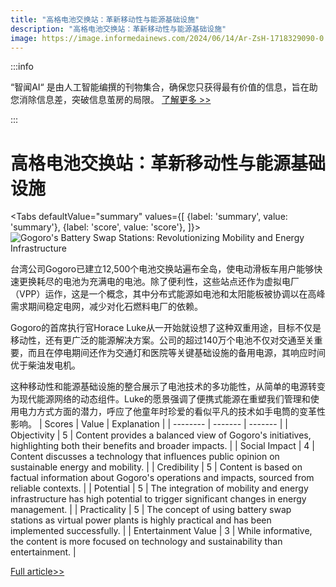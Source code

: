 ```yaml
---
title: "高格电池交换站：革新移动性与能源基础设施"
description: "高格电池交换站：革新移动性与能源基础设施"
image: https://image.informedainews.com/2024/06/14/Ar-ZsH-1718329090-0.jpg
---
```



:::info

“智闻AI“ 是由人工智能编撰的刊物集合，确保您只获得最有价值的信息，旨在助您消除信息差，突破信息茧房的局限。  [了解更多 >>](/)

:::

# 高格电池交换站：革新移动性与能源基础设施


<Tabs
	defaultValue="summary"
	values={[
	{label: 'summary', value: 'summary'},
	{label: 'score', value: 'score'},
]}>
<TabItem value="summary">
<img
  src="https://image.informedainews.com/2024/06/14/Ar-ZsH-1718329090-0.jpg"
  alt="Gogoro's Battery Swap Stations: Revolutionizing Mobility and Energy Infrastructure"
/>



台湾公司Gogoro已建立12,500个电池交换站遍布全岛，使电动滑板车用户能够快速更换耗尽的电池为充满电的电池。除了便利性，这些站点还作为虚拟电厂（VPP）运作，这是一个概念，其中分布式能源如电池和太阳能板被协调以在高峰需求期间稳定电网，减少对化石燃料电厂的依赖。

Gogoro的首席执行官Horace Luke从一开始就设想了这种双重用途，目标不仅是移动性，还有更广泛的能源解决方案。公司的超过140万个电池不仅对交通至关重要，而且在停电期间还作为交通灯和医院等关键基础设施的备用电源，其响应时间优于柴油发电机。

这种移动性和能源基础设施的整合展示了电池技术的多功能性，从简单的电源转变为现代能源网络的动态组件。Luke的愿景强调了便携式能源在重塑我们管理和使用电力方式方面的潜力，呼应了他童年时珍爱的看似平凡的技术如手电筒的变革性影响。
</TabItem>
<TabItem value="score">
	| Scores     | Value   | Explanation |
	| -------- | ------- | ------- |
	| Objectivity  | 5    | Content provides a balanced view of Gogoro's initiatives, highlighting both their benefits and broader impacts.    |
	| Social Impact | 4     | Content discusses a technology that influences public opinion on sustainable energy and mobility.    |
	| Credibility    | 5    | Content is based on factual information about Gogoro's operations and impacts, sourced from reliable contexts.    |
	| Potential    | 5    | The integration of mobility and energy infrastructure has high potential to trigger significant changes in energy management.    |
	| Practicality    | 5    | The concept of using battery swap stations as virtual power plants is highly practical and has been implemented successfully.    |
	| Entertainment Value    | 3    | While informative, the content is more focused on technology and sustainability than entertainment.    |
</TabItem>
</Tabs>

[Full article>>](https://www.mittrchina.com/news/detail/13427)
